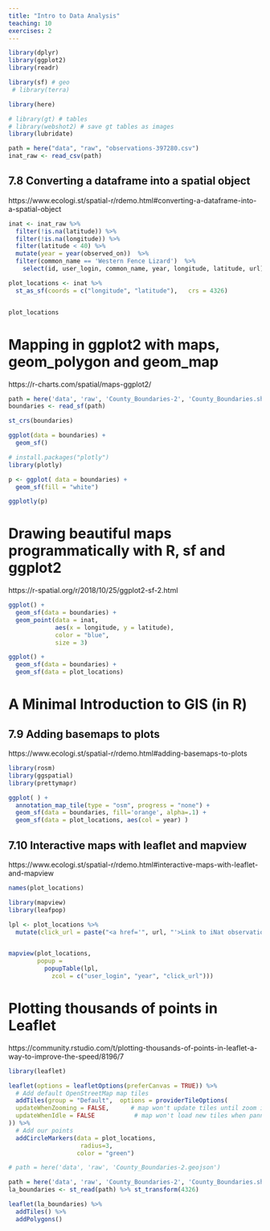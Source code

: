 ```yaml
---
title: "Intro to Data Analysis"
teaching: 10
exercises: 2
---
```

 

```r
library(dplyr)
library(ggplot2)
library(readr)

library(sf) # geo
 # library(terra)

library(here)

# library(gt) # tables
# library(webshot2) # save gt tables as images
library(lubridate)

```
```r
path = here("data", "raw", "observations-397280.csv")
inat_raw <- read_csv(path)
```

  
## 7.8 Converting a dataframe into a spatial object

https://www.ecologi.st/spatial-r/rdemo.html#converting-a-dataframe-into-a-spatial-object

```r
inat <- inat_raw %>%
  filter(!is.na(latitude)) %>%
  filter(!is.na(longitude)) %>%
  filter(latitude < 40) %>%
  mutate(year = year(observed_on))  %>%
  filter(common_name == 'Western Fence Lizard')  %>%
    select(id, user_login, common_name, year, longitude, latitude, url) 
```

```r
plot_locations <- inat %>% 
  st_as_sf(coords = c("longitude", "latitude"),   crs = 4326)


plot_locations
```

# Mapping in ggplot2 with maps, geom_polygon and geom_map

https://r-charts.com/spatial/maps-ggplot2/

```r
path = here('data', 'raw', 'County_Boundaries-2', 'County_Boundaries.shp')
boundaries <- read_sf(path)

st_crs(boundaries)
```
```r
ggplot(data = boundaries) +
  geom_sf()
```

```r

# install.packages("plotly")
library(plotly)

p <- ggplot( data = boundaries) +
  geom_sf(fill = "white")

ggplotly(p)

```
# Drawing beautiful maps programmatically with R, sf and ggplot2 

https://r-spatial.org/r/2018/10/25/ggplot2-sf-2.html

```r

ggplot() +
  geom_sf(data = boundaries) +
  geom_point(data = inat, 
             aes(x = longitude, y = latitude), 
             color = "blue",
             size = 3)
```

```r

ggplot() +
  geom_sf(data = boundaries) +
  geom_sf(data = plot_locations)  
```


# A Minimal Introduction to GIS (in R)

## 7.9 Adding basemaps to plots

https://www.ecologi.st/spatial-r/rdemo.html#adding-basemaps-to-plots

```r
library(rosm)
library(ggspatial)
library(prettymapr)

ggplot( ) +
  annotation_map_tile(type = "osm", progress = "none") + 
  geom_sf(data = boundaries, fill='orange', alpha=.1) +
  geom_sf(data = plot_locations, aes(col = year) ) 
```
## 7.10 Interactive maps with leaflet and mapview


https://www.ecologi.st/spatial-r/rdemo.html#interactive-maps-with-leaflet-and-mapview

```r
names(plot_locations)
```


```r
library(mapview)
library(leafpop)

lpl <- plot_locations %>%
  mutate(click_url = paste("<a href='", url, "'>Link to iNat observation</a>"))


mapview(plot_locations, 
        popup = 
          popupTable(lpl,
            zcol = c("user_login", "year", "click_url")))
```
# Plotting thousands of points in Leaflet

https://community.rstudio.com/t/plotting-thousands-of-points-in-leaflet-a-way-to-improve-the-speed/8196/7

```r

library(leaflet)

leaflet(options = leafletOptions(preferCanvas = TRUE)) %>%
  # Add default OpenStreetMap map tiles
  addTiles(group = "Default",  options = providerTileOptions(
  updateWhenZooming = FALSE,      # map won't update tiles until zoom is done
  updateWhenIdle = FALSE           # map won't load new tiles when panning
)) %>%  
  # Add our points
  addCircleMarkers(data = plot_locations,
                    radius=3,
                   color = "green")
```
```r

# path = here('data', 'raw', 'County_Boundaries-2.geojson')

path = here('data', 'raw', 'County_Boundaries-2', 'County_Boundaries.shp')
la_boundaries <- st_read(path) %>% st_transform(4326)

leaflet(la_boundaries) %>%
  addTiles() %>%
  addPolygons()  

```
